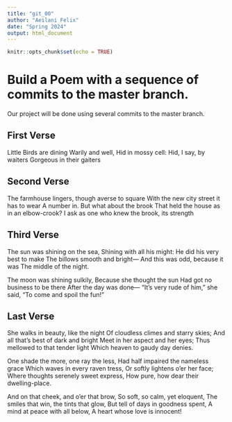 ```yaml
---
title: "git_00"
author: "Aeilani Felix"
date: "Spring 2024"
output: html_document
---
```


```r
knitr::opts_chunk$set(echo = TRUE)
```
# Build a Poem with a sequence of commits to the master branch.
Our project will be done using several commits to the master branch.
<!-- Do not modify or change any text in "!--" bracketed areas such as this --- these are instructions to
you, if you change any of this the git program will notice it and compromise your git merging strategy !-->

## First Verse 
<!--Put the first five lines of a poem by Lewis Carrol in this section!-->

Little Birds are dining
Warily and well,
Hid in mossy cell:
Hid, I say, by waiters
Gorgeous in their gaiters

## Second Verse
<!--Put the first five lines of a poem by Robert Frost here!-->

The farmhouse lingers, though averse to square
With the new city street it has to wear
A number in. But what about the brook
That held the house as in an elbow-crook?
I ask as one who knew the brook, its strength

## Third Verse
<!--Put the first two verses of The Walrus and the Carpenter here!-->

The sun was shining on the sea,
Shining with all his might:
He did his very best to make
The billows smooth and bright—
And this was odd, because it was
The middle of the night.

The moon was shining sulkily,
Because she thought the sun
Had got no business to be there
After the day was done—
"It's very rude of him," she said,
"To come and spoil the fun!"

## Last Verse
<!--Put a short poem of your choice 8-20 lines,here!-->

She walks in beauty, like the night
Of cloudless climes and starry skies;
And all that’s best of dark and bright
Meet in her aspect and her eyes;
Thus mellowed to that tender light
Which heaven to gaudy day denies.

One shade the more, one ray the less,
Had half impaired the nameless grace
Which waves in every raven tress,
Or softly lightens o’er her face;
Where thoughts serenely sweet express,
How pure, how dear their dwelling-place.

And on that cheek, and o’er that brow,
So soft, so calm, yet eloquent,
The smiles that win, the tints that glow,
But tell of days in goodness spent,
A mind at peace with all below,
A heart whose love is innocent!